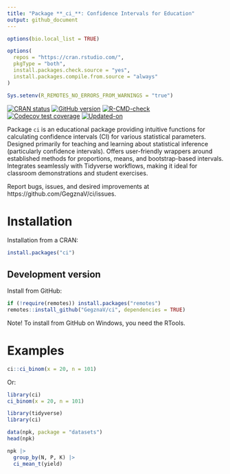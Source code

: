 ```yaml
---
title: "Package **_ci_**: Confidence Intervals for Education"
output: github_document
---
```


<!-- README.md is generated from README.Rmd. Please edit that file -->

```r
options(bio.local_list = TRUE)

options(
  repos = "https://cran.rstudio.com/",
  pkgType = "both",
  install.packages.check.source = "yes",
  install.packages.compile.from.source = "always"
)

Sys.setenv(R_REMOTES_NO_ERRORS_FROM_WARNINGS = "true")
```


<!-- badges: start -->
[![CRAN status](https://www.r-pkg.org/badges/version/ci)](https://CRAN.R-project.org/package=ci)
[![GitHub version](https://img.shields.io/badge/GitHub-`r packageVersion("ci")`-brightgreen.svg)](https://github.com/GegznaV/ci)
[![R-CMD-check](https://github.com/GegznaV/ci/workflows/R-CMD-check/badge.svg)](https://github.com/GegznaV/ci/actions)
[![Codecov test coverage](https://codecov.io/gh/GegznaV/ci/graph/badge.svg)](https://app.codecov.io/gh/GegznaV/ci)
[![Updated-on](https://img.shields.io/badge/Updated%20on-`r gsub('-', '--', Sys.Date())`-yellowgreen.svg)](/commits/master)
<!-- badges: end -->


Package `ci` is an educational package providing intuitive functions for calculating 
confidence intervals (CI) for various statistical parameters.
Designed primarily for teaching and learning about statistical inference
(particularly confidence intervals). 
Offers user-friendly wrappers around established methods for proportions, 
means, and bootstrap-based intervals. Integrates seamlessly with Tidyverse 
workflows, making it ideal for classroom demonstrations and student exercises.

Report bugs, issues, and desired improvements at https://github.com/GegznaV/ci/issues.


# Installation

Installation from a CRAN:
```r
install.packages("ci")
```

## Development version


Install from GitHub:

```r
if (!require(remotes)) install.packages("remotes")
remotes::install_github("GegznaV/ci", dependencies = TRUE)
```

Note! To install from GitHub on Windows, you need the RTools.



# Examples

```r
ci::ci_binom(x = 20, n = 101)
```
Or:
```r
library(ci)
ci_binom(x = 20, n = 101)
```


```r
library(tidyverse)
library(ci)

data(npk, package = "datasets")
head(npk)

npk |>
  group_by(N, P, K) |>
  ci_mean_t(yield)
```
